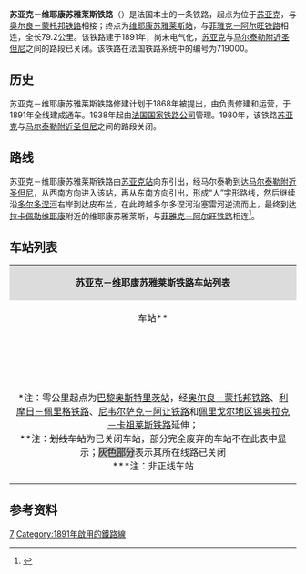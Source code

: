 {{Infobox rail system-route
|collapsed=no
|box_width=
|rail_name=苏亚克－维耶康苏雅莱斯铁路<br>{{lang|fr|Ligne de Souillac à Viescamp-sous-Jallès}}
|banner_color=
|sec_banner_color=
|logo_filename=
|image_width=
|logo_bgcolor=
|logo_note=
|image =Gare de St-Denis-près-Martel (4) par Cramos.JPG
|imagesize=
|caption=苏亚克－维耶康苏雅莱斯铁路的信号牌
|system_map=
|mapimage_width=
|map_bgcolor=
|locale={{FRA}}
|service_type=客货共用、地方铁路
|start=[[苏亚克站|苏亚克站]]、[[维耶康苏雅莱斯站|维耶康苏雅莱斯站]]
|begin_operation=1891年
|end_operation=
|operation_note=
|system_length=
|length_in_operation=79.2
|total_length=
|status=使用中（马尔泰勒附近圣但尼至维耶康苏雅凯斯段）
|line_title=线路
|lines=[[单线铁路|单线铁路]]
|stations=
|route_title=线路
|main_route=
|secondary_route=
|branch_route=
|standard=
|main_stations=[[苏亚克站|苏亚克站]]、[[马尔泰勒附近圣但尼站|马尔泰勒附近圣但尼站]]
|ridership=
|fleet_size=
|max_speed= 
|track_gauge=
|distance_between_mainlines=
|min_radius=
|max_grade=
|block_signal=
|electrified=
|depot=
|operator={{法国交通数据|sncf}}
|franchise=
|hq=
|key_person=
|website=
|route_map=
}}
'''苏亚克－维耶康苏雅莱斯铁路'''（{{lang-fr|Ligne de Souillac à Viescamp-sous-Jallès}}）是法国本土的一条铁路，起点为位于[[苏亚克_(洛特省)|苏亚克]]，与[[奥尔良－蒙托邦铁路|奥尔良－蒙托邦铁路]]相接；终点为[[维耶康苏雅莱斯站|维耶康苏雅莱斯站]]，与[[菲雅克－阿尔旺铁路|菲雅克－阿尔旺铁路]]相连，全长79.2公里。该铁路建于1891年，尚未电气化，[[苏亚克_(洛特省)|苏亚克]]与[[马尔泰勒附近圣但尼|马尔泰勒附近圣但尼]]之间的路段已关闭。该铁路在法国铁路系统中的编号为719000。

==历史==

苏亚克－维耶康苏雅莱斯铁路修建计划于1868年被提出，由{{link-fr|巴黎-奥尔良铁路公司|Compagnie du chemin de fer de Paris à Orléans}}负责修建和运营，于1891年全线建成通车。1938年起由[[法国国家铁路公司|法国国家铁路公司]]管理。1980年，该铁路[[苏亚克_(洛特省)|苏亚克]]与[[马尔泰勒附近圣但尼|马尔泰勒附近圣但尼]]之间的路段关闭。

==路线==
苏亚克－维耶康苏雅莱斯铁路由[[苏亚克站|苏亚克站]]向东引出，经马尔泰勒到达[[马尔泰勒附近圣但尼|马尔泰勒附近圣但尼]]，从西南方向进入该站，再从东南方向引出，形成“人”字形路线，然后继续沿[[多尔多涅河|多尔多涅河]]右岸到达皮布兰，在此跨越多尔多涅河沿塞雷河逆流而上，最终到达[[拉卡佩勒维耶康|拉卡佩勒维耶康]]附近的维耶康苏雅莱斯，与[[菲雅克－阿尔旺铁路|菲雅克－阿尔旺铁路]]相连<ref name="geo">{{Cite web|url=https://www.geoportail.gouv.fr/carte|title=Carte|accessdate=2021-02-10|author=Géoportail|language=fr|publisher=Géoportail|archive-url=https://web.archive.org/web/20170129154129/https://www.geoportail.gouv.fr/carte/|archive-date=2017-01-29|dead-url=yes}}</ref>。

==车站列表==
{{Main|{{link-fr|苏亚克－维耶康苏雅莱斯铁路线路图|Schéma de la ligne de Souillac à Viescamp-sous-Jallès}}}}
{| class="wikitable mw-collapsible " style="margin:1em auto 1em auto; font-size:smaller"
|colspan="5" align="center" style="background:#DCDCDC"|'''苏亚克－维耶康苏雅莱斯铁路车站列表'''
|-
!align="center" |车站**
!align="center" |公里数*
!align="center" |交汇路线**
!align="center" |本线停靠车种
!align="center" |可换乘交通
|-
|align="center" rowspan=2|{{Arret|Souillac|[[苏亚克站|苏亚克站]]}}
|<nowiki>***</nowiki>
|[[莱索布赖－蒙托邦铁路|莱索布赖－蒙托邦铁路]]（[[蒙托邦波旁城站|蒙托邦]]方向）</small>↑
|align="center"|{{法国交通数据|ic}}<br>{{法国交通数据|ter|occ}}
|{{法国交通数据|car|46}}
|-
|618.946
|[[奥尔良－蒙托邦铁路|奥尔良－蒙托邦铁路]]<small>（[[莱索布赖站|奥尔良]]方向）</small>↘
|
|
|-style="background: #BDBDBD"
|align="center"|{{Arret|<s>Baladou|巴拉杜站</s>}}
|626.141
|
|
|
|-style="background: #BDBDBD"
|align="center"|{{Arret|<s>Martel|马尔泰勒站</s>}}
|630.755
|
|
|
|-
|align="center"|{{Arret|Saint-Denis-près-Martel|[[马尔泰勒附近圣但尼站|马尔泰勒附近圣但尼站]]}}
|637.213
|[[布里夫拉盖亚尔德－图卢兹铁路|布里夫拉盖亚尔德－图卢兹铁路]]<small>（[[图卢兹马塔比奥站|图卢兹]]方向）</small>↙<br>[[布里夫拉盖亚尔德－图卢兹铁路|布里夫拉盖亚尔德－图卢兹铁路]]<small>（[[布里夫拉盖亚尔德站|布里夫拉盖亚尔德]]方向）</small>↗
|align="center"|{{法国交通数据|ic}}<br>{{法国交通数据|ter|naq}}<br>{{法国交通数据|ter|occ}}
|{{法国交通数据|car|46}}
|-
|align="center"|{{Arret|Veyac|[[韦拉克站|韦拉克站]]}}
|641.483
|
|align="center"|{{法国交通数据|ter|naq}}
|
|-
|align="center"|{{Arret|Bétaille|[[贝塔耶站|贝塔耶站]]}}
|643.965
|
|align="center"|{{法国交通数据|ter|naq}}
|
|-
|align="center"|{{Arret|Puybrun|[[皮布兰站|皮布兰站]]}}
|648.536
|
|align="center"|{{法国交通数据|ter|naq}}
|
|-
|align="center"|{{Arret|Bretenoux - Biars|[[布勒特努-比亚尔站|布勒特努-比亚尔站]]}}
|653.544
|
|align="center"|{{法国交通数据|ter|naq}}
|
|-
|align="center"|{{Arret|Laval-de-Cère|[[塞尔河畔拉瓦勒站|塞尔河畔拉瓦勒站]]}}
|663.269
|
|align="center"|{{法国交通数据|ter|naq}}
|
|-
|align="center"|{{Arret|<s>Lamativie|拉马蒂沃站</s>}}
|672.289
|
|
|
|-
|align="center"|{{Arret|Laroquebrou|[[拉罗克布鲁站|拉罗克布鲁站]]}}
|688.294
|
|align="center"|{{法国交通数据|ter|naq}}
|
|-
|align="center"|{{Arret|<s>Miécaze|米耶卡兹站</s>}}
|693.391
|[[布尔日－米耶卡兹铁路|布尔日－米耶卡兹铁路]]<small>（[[布尔日站|布尔日]]方向）</small>↗
|
|
|-
|align="center" rowspan=2|{{Arret|<s>Viescamp-sous-Jallès|维耶康苏雅莱斯站</s>}}
|698.338
|[[菲雅克－阿尔旺铁路|菲雅克－阿尔旺铁路]]<small>（[[菲雅克站|菲雅克]]方向）</small>↖
|
|
|-
|<nowiki>***</nowiki>
|[[菲雅克－阿尔旺铁路|菲雅克－阿尔旺铁路]]<small>（[[阿尔旺站|阿尔旺]]方向）</small>↓
|
|
|-
|colspan=5|<nowiki>*</nowiki>注：零公里起点为[[巴黎奥斯特里茨站|巴黎奥斯特里茨站]]，经[[奥尔良－蒙托邦铁路|奥尔良－蒙托邦铁路]]、[[利摩日－佩里格铁路|利摩日－佩里格铁路]]、[[尼韦尔萨克－阿让铁路|尼韦尔萨克－阿让铁路]]和[[佩里戈尔地区锡奥拉克－卡祖莱斯铁路|佩里戈尔地区锡奥拉克－卡祖莱斯铁路]]延伸；<br><nowiki>**</nowiki>注：<s>划线车站</s>为已关闭车站，部分完全废弃的车站不在此表中显示；<span style="background: #BDBDBD">灰色部分</span>表示其所在线路已关闭<br><nowiki>***</nowiki>注：非正线车站
|}

==参考资料==
{{Reflist}}
[[Category:法國鐵路線|7]]
[[Category:1891年啟用的鐵路線|Category:1891年啟用的鐵路線]]